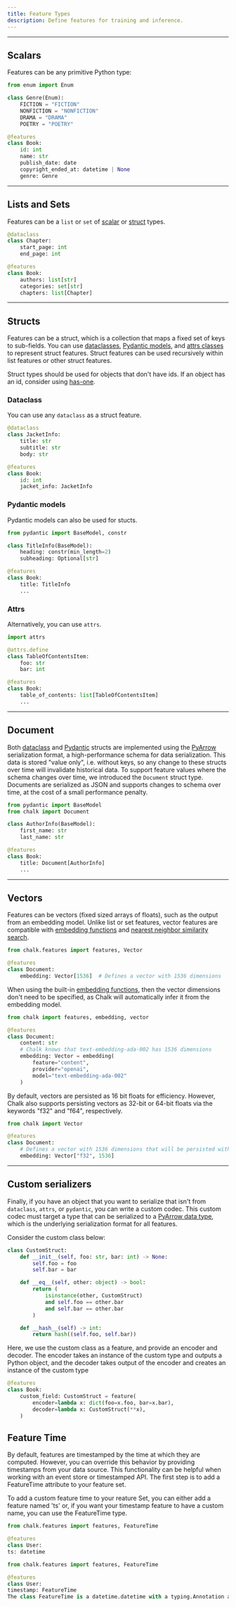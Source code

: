 ```yaml
---
title: Feature Types
description: Define features for training and inference.
---
```


---

## Scalars

Features can be any primitive Python type:

```python
from enum import Enum

class Genre(Enum):
    FICTION = "FICTION"
    NONFICTION = "NONFICTION"
    DRAMA = "DRAMA"
    POETRY = "POETRY"

@features
class Book:
    id: int
    name: str
    publish_date: date
    copyright_ended_at: datetime | None
    genre: Genre

```


---

## Lists and Sets

Features can be a `list` or `set` of [scalar](/docs/feature-types#scalars) or [struct](/docs/feature-types#structs) types.

```python
@dataclass
class Chapter:
    start_page: int
    end_page: int

@features
class Book:
    authors: list[str]
    categories: set[str]
    chapters: list[Chapter]
```

---

## Structs

Features can be a struct, which is a collection that maps a fixed set of keys to sub-fields. You can use
[dataclasses](/docs/feature-types#dataclass), [Pydantic models](/docs/feature-types#pydantic-models), and
[attrs classes](/docs/feature-types#attrs) to represent struct features. Struct features can be used recursively
within list features or other struct features.

Struct types should be used for objects that don't have ids. If an object has an id, consider using [has-one](/docs/has-one).

### Dataclass

You can use any `dataclass` as a struct feature.

```python
@dataclass
class JacketInfo:
    title: str
    subtitle: str
    body: str

@features
class Book:
    id: int
    jacket_info: JacketInfo
```

### Pydantic models

Pydantic models can also be used for stucts.

```python
from pydantic import BaseModel, constr

class TitleInfo(BaseModel):
    heading: constr(min_length=2)
    subheading: Optional[str]

@features
class Book:
    title: TitleInfo
    ...
```


### Attrs

Alternatively, you can use `attrs`.

```python
import attrs

@attrs.define
class TableOfContentsItem:
    foo: str
    bar: int

@features
class Book:
    table_of_contents: list[TableOfContentsItem]
    ...
```


---

## Document

Both [dataclass](/docs/feature-types#dataclass) and [Pydantic](/docs/feature-types#pydantic-models)
structs are implemented using the [PyArrow](https://arrow.apache.org/docs/python/index.html)
serialization format, a high-performance schema for data serialization.
This data is stored "value only", i.e. without keys, so any change to these structs over time will invalidate historical data.
To support feature values where the schema changes over time, we introduced the `Document` struct type.
Documents are serialized as JSON and supports changes to schema over time, at the cost of a small performance penalty.

```python
from pydantic import BaseModel
from chalk import Document

class AuthorInfo(BaseModel):
    first_name: str
    last_name: str

@features
class Book:
    title: Document[AuthorInfo]
    ...
```

---

## Vectors

Features can be vectors (fixed sized arrays of floats), such as the output from an embedding model.
Unlike list or set features, vector features are compatible with [embedding functions](/docs/embeddings)
and [nearest neighbor similarity search](/docs/vector-search).

```python
from chalk.features import features, Vector

@features
class Document:
    embedding: Vector[1536]  # Defines a vector with 1536 dimensions
```

When using the built-in [embedding functions](/docs/embeddings), then the vector dimensions don't need to be specified, as Chalk will automatically infer it
from the embedding model.

```python
from chalk import features, embedding, vector

@features
class Document:
    content: str
    # Chalk knows that text-embedding-ada-002 has 1536 dimensions
    embedding: Vector = embedding(
        feature="content",
        provider="openai",
        model="text-embedding-ada-002"
    )
```

By default, vectors are persisted as 16 bit floats for efficiency. However, Chalk also supports persisting vectors as 32-bit or 64-bit floats via the keywords
"f32" and "f64", respectively.

```python
from chalk import Vector

@features
class Document:
    # Defines a vector with 1536 dimensions that will be persisted with 32 bit precision
    embedding: Vector["f32", 1536]
```

---

## Custom serializers

Finally, if you have an object that you want to serialize that isn't
from `dataclass`, `attrs`, or `pydantic`, you can write a custom codec.
This custom codec must target a type that can be serialized to a [PyArrow
data type](https://arrow.apache.org/docs/python/api/datatypes.html), which
is the underlying serialization format for all features.

Consider the custom class below:

```python
class CustomStruct:
    def __init__(self, foo: str, bar: int) -> None:
        self.foo = foo
        self.bar = bar

    def __eq__(self, other: object) -> bool:
        return (
            isinstance(other, CustomStruct)
            and self.foo == other.bar
            and self.bar == other.bar
        )

    def __hash__(self) -> int:
        return hash((self.foo, self.bar))
```

Here, we use the custom class as a feature, and provide an encoder and decoder.
The encoder takes an instance of the custom type and outputs a Python object, and
the decoder takes output of the encoder and creates an instance of the custom type

```python
@features
class Book:
    custom_field: CustomStruct = feature(
        encoder=lambda x: dict(foo=x.foo, bar=x.bar),
        decoder=lambda x: CustomStruct(**x),
    )
```

## Feature Time

By default, features are timestamped by the time at which they are computed. However, you can override
this behavior by providing timestamps from your data source. This functionality can be helpful when working
with an event store or timestamped API. The first step is to add a FeatureTime attribute to your feature set.

To add a custom feature time to your reature Set, you can either
add a feature named 'ts' or, if you want your timestamp feature to have a custom name,
you can use the FeatureTime type.

```python
from chalk.features import features, FeatureTime

@features
class User:
ts: datetime
```

```python
from chalk.features import features, FeatureTime

@features
class User:
timestamp: FeatureTime
The class FeatureTime is a datetime.datetime with a typing.Annotation applied.
```
